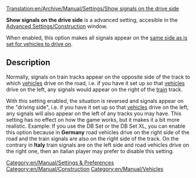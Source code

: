 [[Translation:en/Archive/Manual/Settings/Show signals on the drive side]]

'''Show signals on the drive side''' is a advanced setting, accesible in the [[en/Archive/Manual/Settings/Advanced Settings/Construction#show-signals-on-the-drive-side|Advanced Settings/Construction]] window.

When enabled, this option makes all signals appear on the [[en/Manual/Game options window#road-vehicles|same side as is set for vehicles to drive on]].

== Description ==

Normally, signals on train tracks appear on the opposite side of the track to which [[en/Manual/Vehicles|vehicles]] drive on the road, i.e. if you have it set up so that [[en/Manual/Vehicles|vehicles]] drive on the left, any signals would appear on the right of the [[en/Manual/Trains|train]] track.

With this setting enabled, the situation is reversed and signals appear on the "driving side", i.e.  if you have it set up so that [[en/Manual/Vehicles|vehicles]] drive on the left, any signals will also appear on the left of any tracks you may have.
This setting has no effect on how the game works, but it makes it a bit more realistic.
Example: If you use the DB Set or the DB Set XL, you can enable this option because in '''Germany''' road vehicles drive on the right side of the road and the train signals are also on the right side of the track. On the contrary in '''Italy''' train signals are on the left side and road vehicles drive on the right one, then an italian player may prefer to disable this setting.

[[Category:en/Manual/Settings & Preferences]]
[[Category:en/Manual/Construction]]
[[Category:en/Manual/Vehicles]]